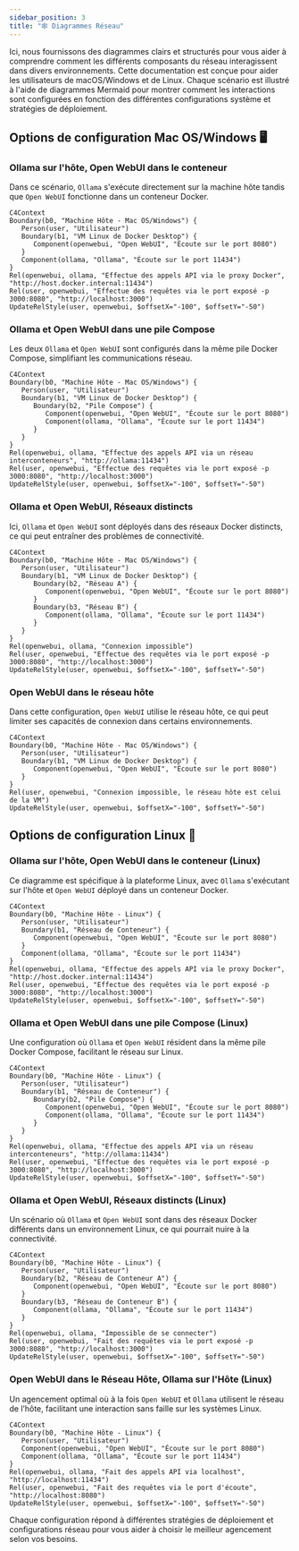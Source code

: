 ```yaml
---
sidebar_position: 3
title: "🕸️ Diagrammes Réseau"
---
```


Ici, nous fournissons des diagrammes clairs et structurés pour vous aider à comprendre comment les différents composants du réseau interagissent dans divers environnements. Cette documentation est conçue pour aider les utilisateurs de macOS/Windows et de Linux. Chaque scénario est illustré à l'aide de diagrammes Mermaid pour montrer comment les interactions sont configurées en fonction des différentes configurations système et stratégies de déploiement.

## Options de configuration Mac OS/Windows 🖥️

### Ollama sur l'hôte, Open WebUI dans le conteneur

Dans ce scénario, `Ollama` s'exécute directement sur la machine hôte tandis que `Open WebUI` fonctionne dans un conteneur Docker.

```mermaid
C4Context
Boundary(b0, "Machine Hôte - Mac OS/Windows") {
   Person(user, "Utilisateur")
   Boundary(b1, "VM Linux de Docker Desktop") {
      Component(openwebui, "Open WebUI", "Écoute sur le port 8080")
   }
   Component(ollama, "Ollama", "Écoute sur le port 11434")
}
Rel(openwebui, ollama, "Effectue des appels API via le proxy Docker", "http://host.docker.internal:11434")
Rel(user, openwebui, "Effectue des requêtes via le port exposé -p 3000:8080", "http://localhost:3000")
UpdateRelStyle(user, openwebui, $offsetX="-100", $offsetY="-50")
```

### Ollama et Open WebUI dans une pile Compose

Les deux `Ollama` et `Open WebUI` sont configurés dans la même pile Docker Compose, simplifiant les communications réseau.

```mermaid
C4Context
Boundary(b0, "Machine Hôte - Mac OS/Windows") {
   Person(user, "Utilisateur")
   Boundary(b1, "VM Linux de Docker Desktop") {
      Boundary(b2, "Pile Compose") {
         Component(openwebui, "Open WebUI", "Écoute sur le port 8080")
         Component(ollama, "Ollama", "Écoute sur le port 11434")
      }
   }
}
Rel(openwebui, ollama, "Effectue des appels API via un réseau interconteneurs", "http://ollama:11434")
Rel(user, openwebui, "Effectue des requêtes via le port exposé -p 3000:8080", "http://localhost:3000")
UpdateRelStyle(user, openwebui, $offsetX="-100", $offsetY="-50")
```

### Ollama et Open WebUI, Réseaux distincts

Ici, `Ollama` et `Open WebUI` sont déployés dans des réseaux Docker distincts, ce qui peut entraîner des problèmes de connectivité.

```mermaid
C4Context
Boundary(b0, "Machine Hôte - Mac OS/Windows") {
   Person(user, "Utilisateur")
   Boundary(b1, "VM Linux de Docker Desktop") {
      Boundary(b2, "Réseau A") {
         Component(openwebui, "Open WebUI", "Écoute sur le port 8080")
      }
      Boundary(b3, "Réseau B") {
         Component(ollama, "Ollama", "Écoute sur le port 11434")
      }
   }
}
Rel(openwebui, ollama, "Connexion impossible")
Rel(user, openwebui, "Effectue des requêtes via le port exposé -p 3000:8080", "http://localhost:3000")
UpdateRelStyle(user, openwebui, $offsetX="-100", $offsetY="-50")
```

### Open WebUI dans le réseau hôte

Dans cette configuration, `Open WebUI` utilise le réseau hôte, ce qui peut limiter ses capacités de connexion dans certains environnements.

```mermaid
C4Context
Boundary(b0, "Machine Hôte - Mac OS/Windows") {
   Person(user, "Utilisateur")
   Boundary(b1, "VM Linux de Docker Desktop") {
      Component(openwebui, "Open WebUI", "Écoute sur le port 8080")
   }
}
Rel(user, openwebui, "Connexion impossible, le réseau hôte est celui de la VM")
UpdateRelStyle(user, openwebui, $offsetX="-100", $offsetY="-50")
```


## Options de configuration Linux 🐧

### Ollama sur l'hôte, Open WebUI dans le conteneur (Linux)

Ce diagramme est spécifique à la plateforme Linux, avec `Ollama` s'exécutant sur l'hôte et `Open WebUI` déployé dans un conteneur Docker.

```mermaid
C4Context
Boundary(b0, "Machine Hôte - Linux") {
   Person(user, "Utilisateur")
   Boundary(b1, "Réseau de Conteneur") {
      Component(openwebui, "Open WebUI", "Écoute sur le port 8080")
   }
   Component(ollama, "Ollama", "Écoute sur le port 11434")
}
Rel(openwebui, ollama, "Effectue des appels API via le proxy Docker", "http://host.docker.internal:11434")
Rel(user, openwebui, "Effectue des requêtes via le port exposé -p 3000:8080", "http://localhost:3000")
UpdateRelStyle(user, openwebui, $offsetX="-100", $offsetY="-50")
```

### Ollama et Open WebUI dans une pile Compose (Linux)

Une configuration où `Ollama` et `Open WebUI` résident dans la même pile Docker Compose, facilitant le réseau sur Linux.

```mermaid
C4Context
Boundary(b0, "Machine Hôte - Linux") {
   Person(user, "Utilisateur")
   Boundary(b1, "Réseau de Conteneur") {
      Boundary(b2, "Pile Compose") {
         Component(openwebui, "Open WebUI", "Écoute sur le port 8080")
         Component(ollama, "Ollama", "Écoute sur le port 11434")
      }
   }
}
Rel(openwebui, ollama, "Effectue des appels API via un réseau interconteneurs", "http://ollama:11434")
Rel(user, openwebui, "Effectue des requêtes via le port exposé -p 3000:8080", "http://localhost:3000")
UpdateRelStyle(user, openwebui, $offsetX="-100", $offsetY="-50")
```

### Ollama et Open WebUI, Réseaux distincts (Linux)

Un scénario où `Ollama` et `Open WebUI` sont dans des réseaux Docker différents dans un environnement Linux, ce qui pourrait nuire à la connectivité.

```mermaid
C4Context
Boundary(b0, "Machine Hôte - Linux") {
   Person(user, "Utilisateur")
   Boundary(b2, "Réseau de Conteneur A") {
      Component(openwebui, "Open WebUI", "Écoute sur le port 8080")
   }
   Boundary(b3, "Réseau de Conteneur B") {
      Component(ollama, "Ollama", "Écoute sur le port 11434")
   }
}
Rel(openwebui, ollama, "Impossible de se connecter")
Rel(user, openwebui, "Fait des requêtes via le port exposé -p 3000:8080", "http://localhost:3000")
UpdateRelStyle(user, openwebui, $offsetX="-100", $offsetY="-50")
```

### Open WebUI dans le Réseau Hôte, Ollama sur l'Hôte (Linux)

Un agencement optimal où à la fois `Open WebUI` et `Ollama` utilisent le réseau de l’hôte, facilitant une interaction sans faille sur les systèmes Linux.

```mermaid
C4Context
Boundary(b0, "Machine Hôte - Linux") {
   Person(user, "Utilisateur")
   Component(openwebui, "Open WebUI", "Écoute sur le port 8080")
   Component(ollama, "Ollama", "Écoute sur le port 11434")
}
Rel(openwebui, ollama, "Fait des appels API via localhost", "http://localhost:11434")
Rel(user, openwebui, "Fait des requêtes via le port d'écoute", "http://localhost:8080")
UpdateRelStyle(user, openwebui, $offsetX="-100", $offsetY="-50")
```

Chaque configuration répond à différentes stratégies de déploiement et configurations réseau pour vous aider à choisir le meilleur agencement selon vos besoins.
